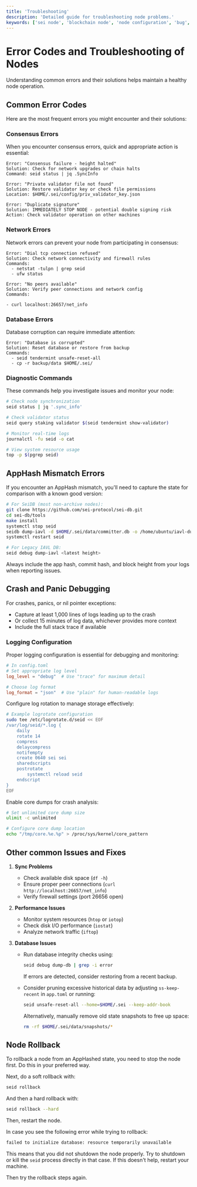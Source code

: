 ```yaml
---
title: 'Troubleshooting'
description: 'Detailed guide for troubleshooting node problems.'
keywords: ['sei node', 'blockchain node', 'node configuration', 'bug', 'troubleshooting']
---
```


# Error Codes and Troubleshooting of Nodes

Understanding common errors and their solutions helps maintain a healthy node
operation.

## Common Error Codes

Here are the most frequent errors you might encounter and their solutions:

### Consensus Errors

When you encounter consensus errors, quick and appropriate action is essential:

```text copy
Error: "Consensus failure - height halted"
Solution: Check for network upgrades or chain halts
Command: seid status | jq .SyncInfo
```

```text copy
Error: "Private validator file not found"
Solution: Restore validator key or check file permissions
Location: $HOME/.sei/config/priv_validator_key.json
```

```text copy
Error: "Duplicate signature"
Solution: IMMEDIATELY STOP NODE - potential double signing risk
Action: Check validator operation on other machines
```

### Network Errors

Network errors can prevent your node from participating in consensus:

```text copy
Error: "Dial tcp connection refused"
Solution: Check network connectivity and firewall rules
Commands:
  - netstat -tulpn | grep seid
  - ufw status
```

```text copy
Error: "No peers available"
Solution: Verify peer connections and network config
Commands:

- curl localhost:26657/net_info
```

### Database Errors

Database corruption can require immediate attention:

```text copy
Error: "Database is corrupted"
Solution: Reset database or restore from backup
Commands:
  - seid tendermint unsafe-reset-all
  - cp -r backup/data $HOME/.sei/
```

### Diagnostic Commands

These commands help you investigate issues and monitor your node:

```bash copy
# Check node synchronization
seid status | jq '.sync_info'

# Check validator status
seid query staking validator $(seid tendermint show-validator)

# Monitor real-time logs
journalctl -fu seid -o cat

# View system resource usage
top -p $(pgrep seid)
```

## AppHash Mismatch Errors

If you encounter an AppHash mismatch, you'll need to capture the state for comparison with a known good version:

```bash copy
# For SeiDB (most non-archive nodes):
git clone https://github.com/sei-protocol/sei-db.git
cd sei-db/tools
make install
systemctl stop seid
seidb dump-iavl -d $HOME/.sei/data/committer.db -o /home/ubuntu/iavl-dump
systemctl restart seid

# For Legacy IAVL DB:
seid debug dump-iavl <latest height>
```

Always include the app hash, commit hash, and block height from your logs when reporting issues.

## Crash and Panic Debugging

For crashes, panics, or nil pointer exceptions:

- Capture at least 1,000 lines of logs leading up to the crash
- Or collect 15 minutes of log data, whichever provides more context
- Include the full stack trace if available

### Logging Configuration

Proper logging configuration is essential for debugging and monitoring:

```toml copy
# In config.toml
# Set appropriate log level
log_level = "debug"  # Use "trace" for maximum detail

# Choose log format
log_format = "json"  # Use "plain" for human-readable logs
```

Configure log rotation to manage storage effectively:

```bash copy
# Example logrotate configuration
sudo tee /etc/logrotate.d/seid << EOF
/var/log/seid/*.log {
    daily
    rotate 14
    compress
    delaycompress
    notifempty
    create 0640 sei sei
    sharedscripts
    postrotate
        systemctl reload seid
    endscript
}
EOF
```

Enable core dumps for crash analysis:

```bash copy
# Set unlimited core dump size
ulimit -c unlimited

# Configure core dump location
echo "/tmp/core.%e.%p" > /proc/sys/kernel/core_pattern
```

## Other common Issues and Fixes

1. **Sync Problems**

   - Check available disk space (`df -h`)
   - Ensure proper peer connections (`curl http://localhost:26657/net_info`)
   - Verify firewall settings (port 26656 open)

2. **Performance Issues**

   - Monitor system resources (`htop` or `iotop`)
   - Check disk I/O performance (`iostat`)
   - Analyze network traffic (`iftop`)

3. **Database Issues**

   - Run database integrity checks using:

     ```bash copy
     seid debug dump-db | grep -i error
     ```

     If errors are detected, consider restoring from a recent backup.

   - Consider pruning excessive historical data by adjusting `ss-keep-recent` in
     `app.toml` or running:

     ```bash copy
     seid unsafe-reset-all --home=$HOME/.sei --keep-addr-book
     ```

     Alternatively, manually remove old state snapshots to free up space:

     ```bash copy
     rm -rf $HOME/.sei/data/snapshots/*
     ```

## Node Rollback

To rollback a node from an AppHashed state, you need to stop the node first.
Do this in your preferred way.

Next, do a soft rollback with:

```bash
seid rollback
```

And then a hard rollback with:

```bash
seid rollback --hard
```

Then, restart the node.

In case you see the following error while trying to rollback:

```bash
failed to initialize database: resource temporarily unavailable
```

This means that you did not shutdown the node properly. Try to shutdown or kill the `seid` process directly in that case. If this doesn't help, restart your machine.

Then try the rollback steps again.
